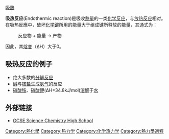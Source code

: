 [https://www.youtube.com/channel/UClF_dx1XQgCZcvEYu7srrKA 吸熱] {{Wayback|url=https://www.youtube.com/channel/UClF_dx1XQgCZcvEYu7srrKA |date=20220117011654 }}{{Expand|time=2018/10/10UTC00:00}}

'''吸热反应'''(Endothermic reaction)是吸收[[熱量|熱量]]的一类[[化学反应|化学反应]]，与[[放热反应|放热反应]]相对。在吸热反應中，破坏[[化学键|化学键]]所用的能量大于组成键所释放的能量，其通式为：
:反应物 + 能量 → 产物
因此，其[[焓变|焓变]]（ΔH）大于0。


== 吸热反应的例子 ==
* 绝大多数的[[分解反应|分解反应]]
* [[碱|碱]]与[[铵盐|铵盐]]生成[[氨气|氨气]]的反应
* [[硝酸铵|硝酸铵]]、[[硝酸鉀|硝酸鉀]](ΔH=34.8kJ/mol)[[溶解|溶解]]于[[水|水]]

== 外部链接 ==
* [http://www.gcsescience.com/rc24-energy-level-diagram.htm GCSE Science Chemistry High School]{{Wayback|url=http://www.gcsescience.com/rc24-energy-level-diagram.htm |date=20200526161705 }}

[[Category:熱化學|Category:熱化學]]
[[Category:热力学|Category:热力学]]
[[Category:化学热力学|Category:化学热力学]]
[[Category:熱力學過程|Category:熱力學過程]]